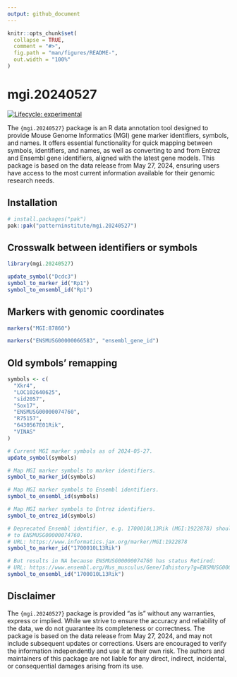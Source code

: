 ```yaml
---
output: github_document
---
```


<!-- README.md is generated from README.Rmd. Please edit that file -->

```r
knitr::opts_chunk$set(
  collapse = TRUE,
  comment = "#>",
  fig.path = "man/figures/README-",
  out.width = "100%"
)
```

# mgi.20240527

<!-- badges: start -->
[![Lifecycle: experimental](https://img.shields.io/badge/lifecycle-experimental-orange.svg)](https://lifecycle.r-lib.org/articles/stages.html#experimental)
<!-- badges: end -->

The `{mgi.20240527}` package is an R data annotation tool designed to provide
Mouse Genome Informatics (MGI) gene marker identifiers, symbols, and names. It
offers essential functionality for quick mapping between symbols, identifiers,
and names, as well as converting to and from Entrez and Ensembl gene
identifiers, aligned with the latest gene models. This package is based on the
data release from May 27, 2024, ensuring users have access to the most current
information available for their genomic research needs.

## Installation

``` r
# install.packages("pak")
pak::pak("patterninstitute/mgi.20240527")
```

## Crosswalk between identifiers or symbols

```r
library(mgi.20240527)

update_symbol("Dcdc3")
symbol_to_marker_id("Rp1")
symbol_to_ensembl_id("Rp1")
```

## Markers with genomic coordinates

```r
markers("MGI:87860")

markers("ENSMUSG00000066583", "ensembl_gene_id")
```

## Old symbols' remapping

```r
symbols <- c(
  "Xkr4",
  "LOC102640625",
  "sid2057",
  "Sox17",
  "ENSMUSG00000074760",
  "R75157",
  "6430567E01Rik",
  "VINAS"
)

# Current MGI marker symbols as of 2024-05-27.
update_symbol(symbols)

# Map MGI marker symbols to marker identifiers.
symbol_to_marker_id(symbols)

# Map MGI marker symbols to Ensembl identifiers.
symbol_to_ensembl_id(symbols)

# Map MGI marker symbols to Entrez identifiers.
symbol_to_entrez_id(symbols)

# Deprecated Ensembl identifier, e.g. 1700010L13Rik (MGI:1922878) should map
# to ENSMUSG00000074760.
# URL: https://www.informatics.jax.org/marker/MGI:1922878
symbol_to_marker_id("1700010L13Rik")

# But results in NA because ENSMUSG00000074760 has status Retired:
# URL: https://www.ensembl.org/Mus_musculus/Gene/Idhistory?g=ENSMUSG00000074760
symbol_to_ensembl_id("1700010L13Rik")
```


## Disclaimer

The `{mgi.20240527}` package is provided "as is" without any warranties, express or implied. While we strive to ensure the accuracy and reliability of the data, we do not guarantee its completeness or correctness. The package is based on the data release from May 27, 2024, and may not include subsequent updates or corrections. Users are encouraged to verify the information independently and use it at their own risk. The authors and maintainers of this package are not liable for any direct, indirect, incidental, or consequential damages arising from its use.
